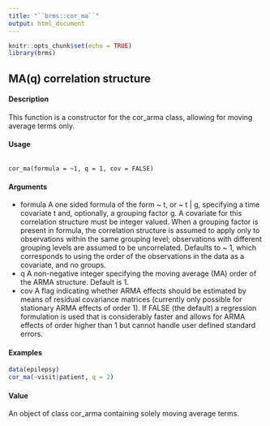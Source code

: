 ```yaml
---
title: "``brms::cor_ma``"
output: html_document
---
```


```r
knitr::opts_chunk$set(echo = TRUE)
library(brms)
```

##  MA(q) correlation structure

#### Description 

This function is a constructor for the cor_arma class, allowing for moving average terms only.

#### Usage

<pre><code>
cor_ma(formula = ~1, q = 1, cov = FALSE)
</code></pre>

#### Arguments
* formula A one sided formula of the form ~ t, or ~ t | g, specifying a time covariate t and, optionally, a grouping factor g. A covariate for this correlation structure must be integer valued. When a grouping factor is present in formula, the correlation structure is assumed to apply only to observations within the same grouping level; observations with different grouping levels are assumed to be uncorrelated. Defaults to ~ 1, which corresponds to using the order of the observations in the data as a covariate, and no groups.
* q A non-negative integer specifying the moving average (MA) order of the ARMA
structure. Default is 1.
* cov A flag indicating whether ARMA effects should be estimated by means of residual covariance matrices (currently only possible for stationary ARMA effects of order 1). If FALSE (the default) a regression formulation is used that is considerably
faster and allows for ARMA effects of order higher than 1 but cannot handle user defined standard errors.


#### Examples

```r
data(epilepsy)
cor_ma(~visit|patient, q = 2)
```

#### Value
An object of class cor_arma containing solely moving average terms.


